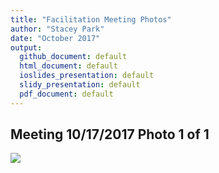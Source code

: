 ```yaml
---
title: "Facilitation Meeting Photos"
author: "Stacey Park"
date: "October 2017"
output: 
  github_document: default
  html_document: default
  ioslides_presentation: default
  slidy_presentation: default
  pdf_document: default
---
```


## Meeting 10/17/2017 Photo 1 of 1  
<img src = "facilitation_1of1_2017_10_17.JPG">

